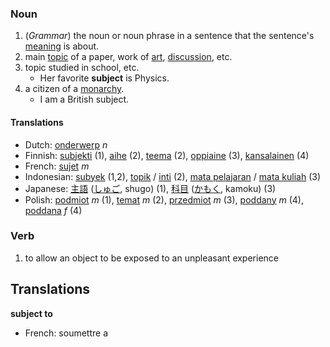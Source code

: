 === Noun ===
# (''Grammar'') the noun or noun phrase in a sentence that the sentence's [[meaning]] is about.
# main [[topic]] of a paper, work of [[art]], [[discussion]], etc.
# topic studied in school, etc.
#* Her favorite '''subject''' is Physics.
# a citizen of a [[monarchy]].
#* I am a British subject.


==== Translations ====
*Dutch: [[onderwerp]] ''n''
*Finnish: [[subjekti]] (1), [[aihe]] (2), [[teema]] (2), [[oppiaine]] (3), [[kansalainen]] (4)
*French: [[sujet]] ''m''
*Indonesian: [[subyek]] (1,2), [[topik]] / [[inti]] (2), [[mata pelajaran]] / [[mata kuliah]] (3)
*Japanese: [[主語]] ([[しゅご]], shugo) (1), [[科目]] ([[かもく]], kamoku) (3)
*Polish: [[podmiot]] ''m'' (1), [[temat]] ''m'' (2), [[przedmiot]] ''m'' (3), [[poddany]] ''m'' (4), [[poddana]] ''f'' (4)

===Verb===
# to allow an object to be exposed to an unpleasant experience

==Translations==
'''subject to'''
*French: soumettre a